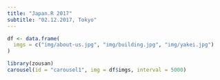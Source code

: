 ```yaml
---
title: "Japan.R 2017"
subtitle: "02.12.2017, Tokyo"
---
```


```r
df <- data.frame(
  imgs = c("img/about-us.jpg", "img/building.jpg", "img/yakei.jpg")
)

library(zousan)
carousel(id = "carousel1", img = df$imgs, interval = 5000)
```

